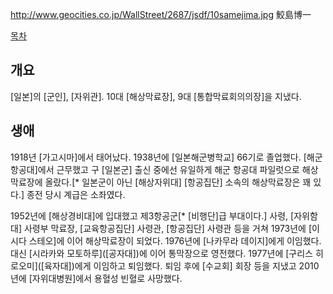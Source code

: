 http://www.geocities.co.jp/WallStreet/2687/jsdf/10samejima.jpg
鮫島博一

[[목차]]
== 개요 ==
[일본]의 [군인], [자위관]. 10대 [해상막료장], 9대 [통합막료회의의장]을 지냈다.
== 생애 ==
1918년 [가고시마]에서 태어났다. 1938년에 [일본해군병학교] 66기로 졸업했다. [해군 항공대]에서 근무했고 구 [일본군] 출신 중에선 유일하게 해군 항공대 파일럿으로 해상막료장에 올랐다.[* 일본군이 아닌 [해상자위대] [항공집단] 소속의 해상막료장은 꽤 있다.] 종전 당시 계급은 소좌였다.

1952년에 [해상경비대]에 입대했고 제3항공군[* [비행단]급 부대이다.] 사령, [자위함대] 사령부 막료장, [교육항공집단] 사령관, [항공집단] 사령관 등을 거쳐 1973년에 [이시다 스테오]에 이어 해상막료장이 되었다. 1976년에 [나카무라 데이지]에게 이임했다. 대신 [시라카와 모토하루]([공자대])에 이어 통막장으로 영전했다. 1977년에 [구리스 히로오미]([육자대])에게 이임하고 퇴임했다. 퇴임 후에 [수교회] 회장 등을 지냈고 2010년에 [자위대병원]에서 용혈성 빈혈로 사망했다.
